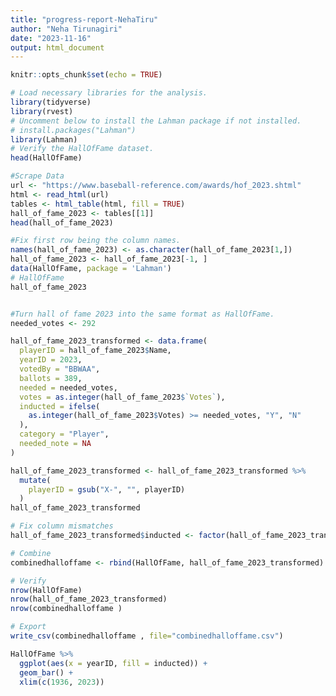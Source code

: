 ```yaml
---
title: "progress-report-NehaTiru"
author: "Neha Tirunagiri"
date: "2023-11-16"
output: html_document
---
```


```r
knitr::opts_chunk$set(echo = TRUE)
```

```r
# Load necessary libraries for the analysis.
library(tidyverse)
library(rvest)
# Uncomment below to install the Lahman package if not installed.
# install.packages("Lahman")
library(Lahman)
# Verify the HallOfFame dataset.
head(HallOfFame)
```

```r
#Scrape Data
url <- "https://www.baseball-reference.com/awards/hof_2023.shtml"
html <- read_html(url)
tables <- html_table(html, fill = TRUE)
hall_of_fame_2023 <- tables[[1]]
head(hall_of_fame_2023)

```
```r

#Fix first row being the column names.
names(hall_of_fame_2023) <- as.character(hall_of_fame_2023[1,])
hall_of_fame_2023 <- hall_of_fame_2023[-1, ]
data(HallOfFame, package = 'Lahman')
# HallOfFame
hall_of_fame_2023



```

```r

#Turn hall of fame 2023 into the same format as HallOfFame.
needed_votes <- 292

hall_of_fame_2023_transformed <- data.frame(
  playerID = hall_of_fame_2023$Name,
  yearID = 2023,
  votedBy = "BBWAA",
  ballots = 389,
  needed = needed_votes,
  votes = as.integer(hall_of_fame_2023$`Votes`),
  inducted = ifelse(
    as.integer(hall_of_fame_2023$Votes) >= needed_votes, "Y", "N"
  ),
  category = "Player",
  needed_note = NA
)

hall_of_fame_2023_transformed <- hall_of_fame_2023_transformed %>%
  mutate(
    playerID = gsub("X-", "", playerID)
  )
hall_of_fame_2023_transformed
```
```r

# Fix column mismatches
hall_of_fame_2023_transformed$inducted <- factor(hall_of_fame_2023_transformed$inducted,levels = levels(HallOfFame$inducted))

# Combine
combinedhalloffame <- rbind(HallOfFame, hall_of_fame_2023_transformed)

# Verify
nrow(HallOfFame)
nrow(hall_of_fame_2023_transformed)
nrow(combinedhalloffame )

# Export
write_csv(combinedhalloffame , file="combinedhalloffame.csv")


```
```r
HallOfFame %>% 
  ggplot(aes(x = yearID, fill = inducted)) +
  geom_bar() +
  xlim(c(1936, 2023))
```

